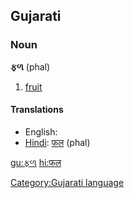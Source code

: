 ==Gujarati==
===Noun===
'''ફળ''' (phal)
#[[fruit]]
====Translations====
*English:
*[[Hindi]]: [[फल]] (phal)
[[Category:Gujarati language]]
[[gu:ફળ]]
[[hi:फल]]
